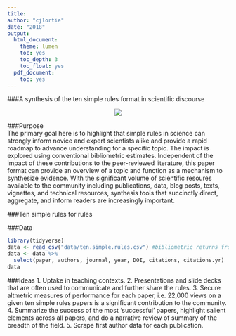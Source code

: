 ```yaml
---
title:
author: "cjlortie"
date: "2018"
output:
  html_document:
    theme: lumen
    toc: yes
    toc_depth: 3
    toc_float: yes
  pdf_document:
    toc: yes
---
```

###A synthesis of the ten simple rules format in scientific discourse
<br>

<center>
![](./rules.jpg)
</center>  

###Purpose  
The primary goal here is to highlight that simple rules in science can strongly inform novice and expert scientists alike and provide a rapid roadmap to advance understanding for a specific topic.  The impact is explored using conventional bibliometric estimates.  Independent of the impact of these contributions to the peer-reviewed literature, this paper format can provide an overview of a topic and function as a mechanism to synthesize evidence.  With the significant volume of scientific resoures available to the community including publications, data, blog posts, texts, vignettes, and technical resources, synthesis tools that succinctly direct, aggregate, and inform readers are increasingly important. 

###Ten simple rules for rules


###Data
```r
library(tidyverse)
data <- read_csv("data/ten.simple.rules.csv") #bibliometric returns from the Web of Science
data <- data %>%
  select(paper, authors, journal, year, DOI, citations, citations.yr)
data

```

###Ideas
1. Uptake in teaching contexts.
2. Presentations and slide decks that are often used to communicate and further share the rules.
3. Secure altmetric measures of performance for each paper, i.e. 22,000 views on a given ten simple rules papers is a significant contribution to the community.
4. Summarize the success of the most 'successful' papers, highlight salient elements across all papers, and do a narrative review of summary of the breadth of the field.
5. Scrape first author data for each publication.
